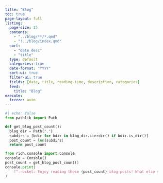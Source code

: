```yaml
---
title: "Blog"
toc: true
page-layout: full
listing:
  page-size: 15
  contents:
    - "../blog/**/*.qmd"
    - "!../blog/index.qmd"
  sort:
    - "date desc"
    - "title"
  type: default
  categories: true
  date-format: "YYYY"
  sort-ui: true
  filter-ui: true
  fields: [date, title, reading-time, description, categories]
  feed:
    title: "Blog"
execute:
  freeze: auto
---
```


```python
#| echo: false
from pathlib import Path

def get_blog_post_count():
  blog_dir = Path(".")
  subdirs = [bdir for bdir in blog_dir.iterdir() if bdir.is_dir()]
  post_count = len(subdirs)
  return post_count
```

```python
from rich.console import Console
console = Console()
post_count = get_blog_post_count()
console.print(
    f":rocket: Enjoy reading these {post_count} blog posts! What else should I write about?"
)
```
